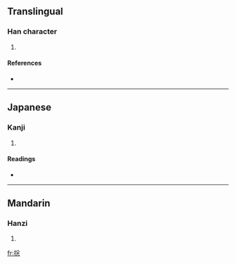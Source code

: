 {{see|總}}
==Translingual==

===Han character===
{{Han char|rn=64|rad=手|as=08|sn=11|four=|canj=手金戈心 (QCIP)}}

# {{defn|Han|sort=手08}}

====References====
* {{Han ref|kx=0435.200|dkj=12212|dj=0785.040|hdz=31902.020|uh=6374|ud=25460}}

----

==Japanese==

===Kanji===
{{ja-kanji|grade=|rs=手08}}

# {{defn|Japanese}}

====Readings====
* {{ja-readings|on=[[ふん]] (fun), [[そう]] (sō)|kun=}}

----

==Mandarin==

===Hanzi===
{{cmn-hanzi|pin=[[zǒng]] ([[zong3]])|wg=tsung<sup>3</sup>}}

# {{defn|Mandarin}}

[[fr:捴]]